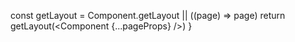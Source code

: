 
  const getLayout = Component.getLayout || ((page) => page)
  return getLayout(<Component {...pageProps} />)
}